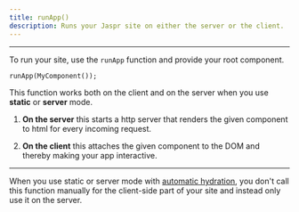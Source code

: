 ```yaml
---
title: runApp()
description: Runs your Jaspr site on either the server or the client.
---
```


---

To run your site, use the `runApp` function and provide your root component.

```dart
runApp(MyComponent());
```

This function works both on the client and on the server when you use **static** or **server** mode.

1. **On the server** this starts a http server that renders the given component to html for every
incoming request.

2. **On the client** this attaches the given component to the DOM and thereby making your app interactive.

---

When you use static or server mode with [automatic hydration](/concepts/hydration), you don't call this
function manually for the client-side part of your site and instead only use it on the server.
